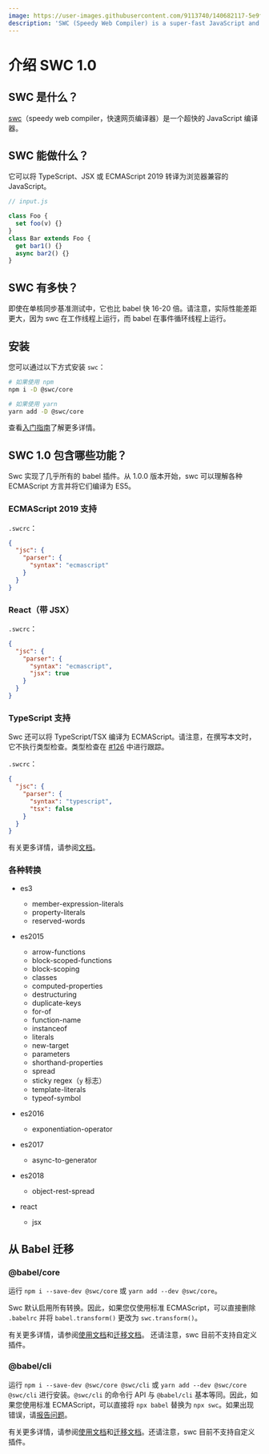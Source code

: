 ```yaml
---
image: https://user-images.githubusercontent.com/9113740/140682117-5e9f460e-c8f1-447c-88a0-e75f80779260.png
description: 'SWC (Speedy Web Compiler) is a super-fast JavaScript and TypeScript compiler.'
---
```



# 介绍 SWC 1.0

<Authors date="February 8th, 2019">
  <Author name="DongYoon Kang" link="https://twitter.com/kdy1dev" />
</Authors>

## SWC 是什么？

[swc](https://github.com/swc-project/swc)（speedy web compiler，快速网页编译器）是一个超快的 JavaScript 编译器。

## SWC 能做什么？

它可以将 TypeScript、JSX 或 ECMAScript 2019 转译为浏览器兼容的 JavaScript。

```js
// input.js

class Foo {
  set foo(v) {}
}
class Bar extends Foo {
  get bar1() {}
  async bar2() {}
}
```

## SWC 有多快？

即使在单核同步基准测试中，它也比 babel 快 16-20 倍。请注意，实际性能差距更大，因为 swc 在工作线程上运行，而 babel 在事件循环线程上运行。

## 安装

您可以通过以下方式安装 `swc`：

```sh
# 如果使用 npm
npm i -D @swc/core

# 如果使用 yarn
yarn add -D @swc/core
```

查看[入门指南](/docs/getting-started)了解更多详情。

## SWC 1.0 包含哪些功能？

Swc 实现了几乎所有的 babel 插件。从 1.0.0 版本开始，swc 可以理解各种 ECMAScript 方言并将它们编译为 ES5。

### ECMAScript 2019 支持

`.swcrc`：

```json
{
  "jsc": {
    "parser": {
      "syntax": "ecmascript"
    }
  }
}
```

### React（带 JSX）

`.swcrc`：

```json
{
  "jsc": {
    "parser": {
      "syntax": "ecmascript",
      "jsx": true
    }
  }
}
```

### TypeScript 支持

Swc 还可以将 TypeScript/TSX 编译为 ECMAScript。请注意，在撰写本文时，它不执行类型检查。类型检查在 [#126](https://github.com/swc-project/swc/issues/126) 中进行跟踪。

`.swcrc`：

```json
{
  "jsc": {
    "parser": {
      "syntax": "typescript",
      "tsx": false
    }
  }
}
```

有关更多详情，请参阅[文档](/docs/configuration/swcrc)。

### 各种转换

- es3

  - member-expression-literals
  - property-literals
  - reserved-words

- es2015

  - arrow-functions
  - block-scoped-functions
  - block-scoping
  - classes
  - computed-properties
  - destructuring
  - duplicate-keys
  - for-of
  - function-name
  - instanceof
  - literals
  - new-target
  - parameters
  - shorthand-properties
  - spread
  - sticky regex（`y` 标志）
  - template-literals
  - typeof-symbol

- es2016

  - exponentiation-operator

- es2017

  - async-to-generator

- es2018

  - object-rest-spread

- react
  - jsx

## 从 Babel 迁移

### @babel/core

运行 `npm i --save-dev @swc/core` 或 `yarn add --dev @swc/core`。

Swc 默认启用所有转换。因此，如果您仅使用标准 ECMAScript，可以直接删除 `.babelrc` 并将 `babel.transform()` 更改为 `swc.transform()`。

有关更多详情，请参阅[使用文档](/docs/usage/core)和[迁移文档](/docs/migrating-from-babel)。
还请注意，swc 目前不支持自定义插件。

### @babel/cli

运行 `npm i --save-dev @swc/core @swc/cli` 或 `yarn add --dev @swc/core @swc/cli` 进行安装。`@swc/cli` 的命令行 API 与 `@babel/cli` 基本等同。因此，如果您使用标准 ECMAScript，可以直接将 `npx babel` 替换为 `npx swc`。如果出现错误，请[报告问题][issues]。

有关更多详情，请参阅[使用文档](/docs/usage/cli)和[迁移文档](/docs/migrating-from-babel)。还请注意，swc 目前不支持自定义插件。

[issues]: https://github.com/swc-project/swc/issues
